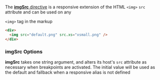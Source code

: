 
<Meta title="主题/样式布局/imgSrc" id="imgSrc" />

The [**imgSrc** directive][imgsrc] is a responsive extension of the HTML `<img>` `src` attribute and can be used on any

`<img>` tag in the markup

```html
<div>
  <img src="default.png" src.xs="xsmall.png" />
</div>
```

### imgSrc Options

**imgSrc** takes one string argument, and alters its host's `src` attribute as necessary when breakpoints are activated.
The initial value will be used as the default and fallback when a responsive alias is not defined

[imgsrc]: https://github.com/angular/flex-layout/blob/master/src/lib/extended/img-src/img-src.ts#L38
